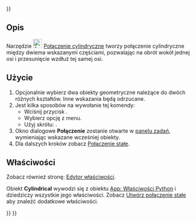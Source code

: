 <languages/>
{{UnfinishedDocu{{#translation:}}}}

{{Docnav/pl
|[[Assembly_CreateJointRevolute/pl|Utwórz połączenie obrotowe]]
|[[Assembly_CreateJointSlider/pl|Utwórz połączenie przesuwne]]
|[[Assembly_Workbench/pl|środowisko pracy Złożenie]]
|IconL=Assembly_CreateJointRevolute.svg
|IconR=Assembly_CreateJointSlider.svg
|IconC=Workbench_Assembly.svg
}}

{{GuiCommand/pl
|Name=Assembly CreateJointCylindrical
|Name/pl=Złożenie: Połączenie cylindryczne
|MenuLocation=Złożenie → Połączenie cylindryczne
|Workbenches=[[Assembly_Workbench/pl|Złożenie]]
|Shortcut={{KEY|C}}
|Version=1.0
|SeeAlso=
}}

<span id="Description"></span>
==Opis==

Narzędzie [[Image:Assembly_CreateJointCylindrical.svg|24px]] [[Assembly_CreateJointCylindrical/pl|Połączenie cylindryczne]] tworzy połączenie cylindryczne między dwiema wskazanymi częściami, pozwalając na obrót wokół jednej osi i przesunięcie wzdłuż tej samej osi.

<span id="Usage"></span>
==Użycie==

# Opcjonalnie wybierz dwa obiekty geometryczne należące do dwóch różnych kształtów. Inne wskazania będą odrzucane.
# Jest kilka sposobów na wywołanie tej komendy:
#* Wciśnij przycisk {{Button|[[Image:Assembly_CreateJointCylindrical.svg|16px]] [[Assembly_CreateJointCylindrical/pl|Połączenie cylindryczne]]}}.
#* Wybierz opcję {{MenuCommand|Złożenie → [[Image:Assembly_CreateJointCylindrical.svg|16px]] Połączenie cylindryczne}} z menu.
#* Użyj skrótu: {{KEY|C}}.
# Okno dialogowe '''Połączenie''' zostanie otwarte w  [[Task_panel/pl|panelu zadań]], wymieniając wskazane wcześniej obiekty.
# Dla dalszych kroków zobacz [[Assembly_CreateJointFixed/pl#Użycie|Połączenie stałe]].

<span id="Properties"></span>
==Właściwości==

Zobacz również stronę: [[Property_editor/pl|Edytor właściwości]].

Obiekt '''Cylindrical''' wywodzi się z obiektu [[App_FeaturePython/pl|App: Właściwości Python]] i dziedziczy wszystkie jego właściwości. Zobacz [[Assembly_CreateJointFixed/pl#Właściwości|Utwórz połączenie stałe]] aby znaleźć dodatkowe właściwości.


{{Docnav/pl
|[[Assembly_CreateJointRevolute/pl|Utwórz połączenie obrotowe]]
|[[Assembly_CreateJointSlider/pl|Utwórz połączenie przesuwne]]
|[[Assembly_Workbench/pl|środowisko pracy Złożenie]]
|IconL=Assembly_CreateJointRevolute.svg
|IconR=Assembly_CreateJointSlider.svg
|IconC=Workbench_Assembly.svg
}}

{{Assembly_Tools_navi{{#translation:}}}}
{{Userdocnavi{{#translation:}}}}